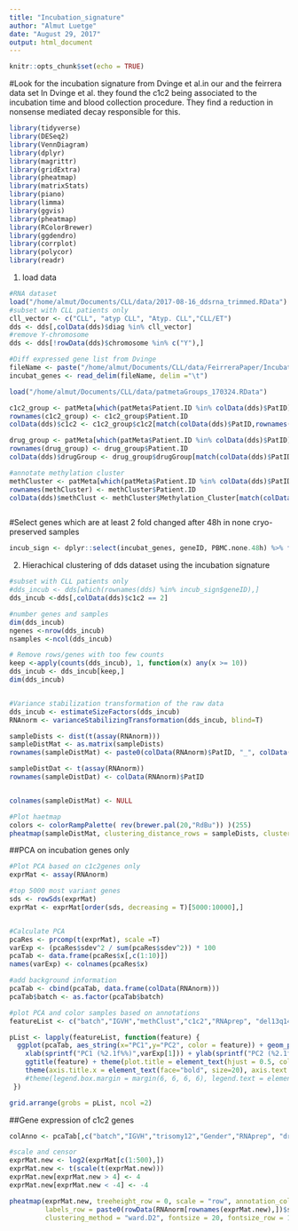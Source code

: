 ```yaml
---
title: "Incubation_signature"
author: "Almut Luetge"
date: "August 29, 2017"
output: html_document
---
```


```r
knitr::opts_chunk$set(echo = TRUE)
```

#Look for the incubation signature from Dvinge et al.in our and the feirrera data set
In Dvinge et al. they found the c1c2 being associated to the incubation time and blood collection procedure. They find a reduction in nonsense mediated decay responsible for this.




```r
library(tidyverse)
library(DESeq2)
library(VennDiagram)
library(dplyr)
library(magrittr)
library(gridExtra)
library(pheatmap)
library(matrixStats)
library(piano)
library(limma)
library(ggvis)
library(pheatmap)
library(RColorBrewer)
library(ggdendro)
library(corrplot)
library(polycor)
library(readr)
```



1. load data

```r
#RNA dataset
load("/home/almut/Documents/CLL/data/2017-08-16_ddsrna_trimmed.RData")
#subset with CLL patients only
cll_vector <- c("CLL", "atyp CLL", "Atyp. CLL","CLL/ET")
dds <- dds[,colData(dds)$diag %in% cll_vector]
#remove Y-chromosome
dds <- dds[!rowData(dds)$chromosome %in% c("Y"),]

#Diff expressed gene list from Dvinge
fileName <- paste("/home/almut/Documents/CLL/data/FeirreraPaper/Incubation_signature.csv")
incubat_genes <- read_delim(fileName, delim ="\t")

load("/home/almut/Documents/CLL/data/patmetaGroups_170324.RData") 

c1c2_group <- patMeta[which(patMeta$Patient.ID %in% colData(dds)$PatID), c("c1c2", "Patient.ID")]
rownames(c1c2_group) <- c1c2_group$Patient.ID
colData(dds)$c1c2 <- c1c2_group$c1c2[match(colData(dds)$PatID,rownames(c1c2_group))] 

drug_group <- patMeta[which(patMeta$Patient.ID %in% colData(dds)$PatID), c("drugGroup", "Patient.ID")]
rownames(drug_group) <- drug_group$Patient.ID
colData(dds)$drugGroup <- drug_group$drugGroup[match(colData(dds)$PatID,rownames(drug_group))] 

#annotate methylation cluster
methCluster <- patMeta[which(patMeta$Patient.ID %in% colData(dds)$PatID), c("Methylation_Cluster", "Patient.ID")]
rownames(methCluster) <- methCluster$Patient.ID
colData(dds)$methClust <- methCluster$Methylation_Cluster[match(colData(dds)$PatID,rownames(methCluster))] 



```


#Select genes which are at least 2 fold changed after 48h in none cryo-preserved samples 
```r
incub_sign <- dplyr::select(incubat_genes, geneID, PBMC.none.48h) %>% filter(abs(PBMC.none.48h) >= 2)

```



2. Hierachical clustering of dds dataset using the incubation signature 

```r
#subset with CLL patients only
#dds_incub <- dds[which(rownames(dds) %in% incub_sign$geneID),]
dds_incub <-dds[,colData(dds)$c1c2 == 2]

#number genes and samples
dim(dds_incub)
ngenes <-nrow(dds_incub)
nsamples <-ncol(dds_incub)

# Remove rows/genes with too few counts
keep <-apply(counts(dds_incub), 1, function(x) any(x >= 10))
dds_incub <- dds_incub[keep,]
dim(dds_incub)


#Variance stabilization transformation of the raw data
dds_incub <- estimateSizeFactors(dds_incub)
RNAnorm <- varianceStabilizingTransformation(dds_incub, blind=T)


```


```r
sampleDists <- dist(t(assay(RNAnorm)))
sampleDistMat <- as.matrix(sampleDists)
rownames(sampleDistMat) <- paste0(colData(RNAnorm)$PatID, "_", colData(RNAnorm)$IGVH, "_", colData(RNAnorm)$drugGroup)

sampleDistDat <- t(assay(RNAnorm))
rownames(sampleDistDat) <- colData(RNAnorm)$PatID


colnames(sampleDistMat) <- NULL

#Plot haetmap
colors <- colorRampPalette( rev(brewer.pal(20,"RdBu")) )(255)
pheatmap(sampleDistMat, clustering_distance_rows = sampleDists, clustering_distance_cols = sampleDists, col = colors, clustering_method = "ward.D2", fontsize = 25)


```


##PCA on incubation genes only
```r
#Plot PCA based on c1c2genes only
exprMat <- assay(RNAnorm)

#top 5000 most variant genes
sds <- rowSds(exprMat)
exprMat <- exprMat[order(sds, decreasing = T)[5000:10000],]


#Calculate PCA
pcaRes <- prcomp(t(exprMat), scale =T)
varExp <- (pcaRes$sdev^2 / sum(pcaRes$sdev^2)) * 100
pcaTab <- data.frame(pcaRes$x[,c(1:10)])
names(varExp) <- colnames(pcaRes$x)

#add background information
pcaTab <- cbind(pcaTab, data.frame(colData(RNAnorm)))
pcaTab$batch <- as.factor(pcaTab$batch)

#plot PCA and color samples based on annotations
featureList <- c("batch","IGVH","methClust","c1c2","RNAprep", "del13q14", "drugGroup", "trisomy12")

pList <- lapply(featureList, function(feature) {
  ggplot(pcaTab, aes_string(x="PC1",y="PC2", color = feature)) + geom_point(size = 3) + theme_bw() + 
    xlab(sprintf("PC1 (%2.1f%%)",varExp[1])) + ylab(sprintf("PC2 (%2.1f%%)",varExp[2])) + 
    ggtitle(feature) + theme(plot.title = element_text(hjust = 0.5, color="red", size = 20)) +
    theme(axis.title.x = element_text(face="bold", size=20), axis.text.x=element_text(size=16)) + theme(axis.title.y = element_text(face="bold", size=20), axis.text.y= element_text(size=16)) #+
    #theme(legend.box.margin = margin(6, 6, 6, 6), legend.text = element_text(size = 15), legend.title = element_text(face = "bold", size = 10)) 
 })

grid.arrange(grobs = pList, ncol =2)

```


##Gene expression of c1c2 genes
```r
colAnno <- pcaTab[,c("batch","IGVH","trisomy12","Gender","RNAprep", "drugGroup")]

#scale and censor
exprMat.new <- log2(exprMat[c(1:500),])
exprMat.new <- t(scale(t(exprMat.new)))
exprMat.new[exprMat.new > 4] <- 4
exprMat.new[exprMat.new < -4] <- -4

pheatmap(exprMat.new, treeheight_row = 0, scale = "row", annotation_col = colAnno, 
         labels_row = paste0(rowData(RNAnorm[rownames(exprMat.new),])$symbol),
         clustering_method = "ward.D2", fontsize = 20, fontsize_row = 15)
```





